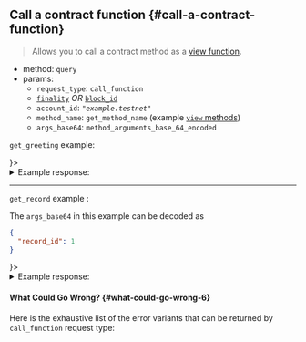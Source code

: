 
## Call a contract function {#call-a-contract-function}

> Allows you to call a contract method as a [view function](../../tools/near-cli#contract).

- method: `query`
- params:
  - `request_type`: `call_function`
  - [`finality`](/api/rpc/setup#using-finality-param) _OR_ [`block_id`](/api/rpc/setup#using-block_id-param)
  - `account_id`: _`"example.testnet"`_
  - `method_name`: `get_method_name` (example [`view` methods](https://github.com/near/core-contracts/blob/master/staking-pool/src/lib.rs#L317))
  - `args_base64`: `method_arguments_base_64_encoded`

`get_greeting` example:

<Tabs groupId="code-tabs">
  <TabItem value="json" label="JSON" default>
    <SimpleCallRequestJson />
  </TabItem>
  <TabItem value="js" label="JavaScript">
    <SimpleCallRequestJs />
  </TabItem>
  <TabItem value="http" label="HTTPie">
    <SimpleCallRequestBash />
  </TabItem>
  <TabItem value="Lantstool" label={<LantstoolLabel />}>
    <TryOutOnLantstool path="docs/5.api/rpc/contracts/call-get_greeting.json" />
  </TabItem>
</Tabs>

<details>
  <summary>Example response:</summary>
  <p>
    <SimpleCallResponseJson />
    **Note**: `[34, 71, ..., 33, 34]`
    is an array of bytes, to be specific it is an ASCII code of
    `"Greetings from NEAR Protocol!"`. `near-sdk-rs` and `near-sdk-js`
    return JSON-serialized results.
  </p>
</details>

---

`get_record` example :

The `args_base64` in this example can be decoded as
``` json
{
  "record_id": 1
}
```

<Tabs groupId="code-tabs">
  <TabItem value="json" label="JSON" default>
    <ComplexCallRequestJson />
  </TabItem>
  <TabItem value="js" label="JavaScript">
    <ComplexCallRequestJs />
  </TabItem>
  <TabItem value="http" label="HTTPie">
    <ComplexCallRequestBash />
  </TabItem>
  <TabItem value="Lantstool" label={<LantstoolLabel />}>
    <TryOutOnLantstool path="docs/5.api/rpc/contracts/call-get_record.json" />
  </TabItem>
</Tabs>

<details>
  <summary>Example response:</summary>
  <p>
    <ComplexCallResponseJson />
    **Note**: `[34, 72, ..., 108, 33, 34]` is an array of bytes, to be specific it is an ASCII code of
    `"Hello, Near Protocol!"`. `near-sdk-rs` and `near-sdk-js` return JSON-serialized results.
  </p>
</details>

#### What Could Go Wrong? {#what-could-go-wrong-6}

<ErrorSchemaDescription />

Here is the exhaustive list of the error variants that can be returned by `call_function` request type:

<ErrorSchemaTable />
